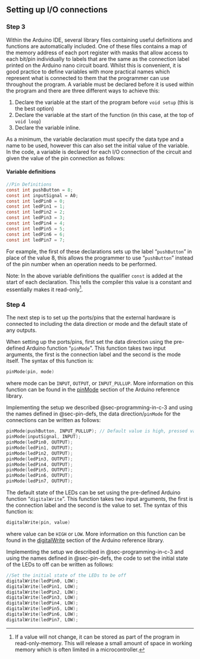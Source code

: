 ## Setting up I/O connections {#sec-programming-in-c-5}

### Step 3 {#sec-step3}

Within the Arduino IDE, several library files containing useful definitions and functions are automatically included. One of these files contains a map of the memory address of each port register with masks that allow access to each bit/pin individually to labels that are the same as the connection label printed on the Arduino nano circuit board. Whilst this is convenient, it is good practice to define variables with more practical names which represent what is connected to them that the programmer can use throughout the program. A variable must be declared before it is used within the program and there are three different ways to achieve this:

1. Declare the variable at the start of the program before `void setup` (this is the best option)
2. Declare the variable at the start of the function (in this case, at the top of `void loop`)
3. Declare the variable inline.

As a minimum, the variable declaration must specify the data type and a name to be used, however this can also set the initial value of the variable. In the code, a variable is declared for each I/O connection of the circuit and given the value of the pin connection as follows:

#### Variable definitions {#sec-pin-defs}
```c
//Pin Definitions
const int pushButton = 8;
const int inputSignal = A0;
const int ledPin0 = 0;
const int ledPin1 = 1;
const int ledPin2 = 2;
const int ledPin3 = 3;
const int ledPin4 = 4;
const int ledPin5 = 5;
const int ledPin6 = 6;
const int ledPin7 = 7;
```


For example, the first of these declarations sets up the label "`pushButton`" in place of the value 8, this allows the programmer to use "`pushButton`" instead of the pin number when an operation needs to be performed.

Note: In the above variable definitions the qualifier `const` is added at the start of each declaration. This tells the compiler this value is a constant and essentially makes it read-only[^const].

### Step 4 {#sec-step4}

The next step is to set up the ports/pins that the external hardware is connected to including the data direction or mode and the default state of any outputs. 

When setting up the ports/pins, first set the data direction using the pre-defined Arduino function “`pinMode`”. This function takes two input arguments, the first is the connection label and the second is the mode itself. The syntax of this function is:

```c
pinMode(pin, mode)
```

where mode can be `INPUT`, `OUTPUT`, or `INPUT_PULLUP`. More information on this function can be found in the [pinMode](https://www.arduino.cc/reference/en/language/functions/digital-io/pinmode/) section of the Arduino reference library.

Implementing the setup we described @sec-programming-in-c-3 and using the names defined in @sec-pin-defs, the data direction/`pinMode` for the connections can be written as follows:

```c
pinMode(pushButton, INPUT_PULLUP); // Default value is high, pressed value is low
pinMode(inputSignal, INPUT);
pinMode(ledPin0, OUTPUT);
pinMode(ledPin1, OUTPUT);
pinMode(ledPin2, OUTPUT);
pinMode(ledPin3, OUTPUT);
pinMode(ledPin4, OUTPUT);
pinMode(ledPin5, OUTPUT);
pinMode(ledPin6, OUTPUT);
pinMode(ledPin7, OUTPUT);
```

The default state of the LEDs can be set using the pre-defined Arduino function "`digitalWrite`”. This function takes two input arguments, the first is the connection label and the second is the value to set. The syntax of this function is:

```c
digitalWrite(pin, value)
```

where value can be `HIGH` or `LOW`. More information on this function can be found in the [digitalWrite](https://www.arduino.cc/reference/en/language/functions/digital-io/digitalwrite/) section of the Arduino reference library.

Implementing the setup we described in @sec-programming-in-c-3 and using the names defined in @sec-pin-defs, the code to set the initial state of the LEDs to off can be written as follows:

```c
//Set the initial state of the LEDs to be off
digitalWrite(ledPin0, LOW);
digitalWrite(ledPin1, LOW);
digitalWrite(ledPin2, LOW);
digitalWrite(ledPin3, LOW);
digitalWrite(ledPin4, LOW);
digitalWrite(ledPin5, LOW);
digitalWrite(ledPin6, LOW);
digitalWrite(ledPin7, LOW);
```


[^const]: If a value will not change, it can be stored as part of the program in read-only-memory. This will release a small amount of space in working memory which is often limited in a microcontroller.



